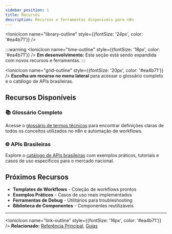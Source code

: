 ---
sidebar_position: 1
title: Recursos
description: Recursos e ferramentas disponíveis para n8n
---


<IonicIcon name="library-outline" style={{fontSize: '24px', color: '#ea4b71'}} />

:::warning
<IonicIcon name="time-outline" style={{fontSize: '18px', color: '#ea4b71'}} />
**Em desenvolvimento:** Esta seção está sendo expandida com novos recursos e ferramentas.
:::

<IonicIcon name="grid-outline" style={{fontSize: '20px', color: '#ea4b71'}} />
**Escolha um recurso no menu lateral** para acessar o glossário completo e o catálogo de APIs brasileiras.

## Recursos Disponíveis

### 📚 Glossário Completo
Acesse o [glossário de termos técnicos](glossario.md) para encontrar definições claras de todos os conceitos utilizados no n8n e automação de workflows.

### 🌐 APIs Brasileiras
Explore o [catálogo de APIs brasileiras](apis-brasileiras.md) com exemplos práticos, tutoriais e casos de uso específicos para o mercado nacional.

## Próximos Recursos

- **Templates de Workflows** - Coleção de workflows prontos
- **Exemplos Práticos** - Casos de uso reais implementados
- **Ferramentas de Debug** - Utilitários para troubleshooting
- **Biblioteca de Componentes** - Componentes reutilizáveis

---

<IonicIcon name="link-outline" style={{fontSize: '16px', color: '#ea4b71'}} />
**Relacionado:** [Referência Principal](../index.mdx), [Guias](../guias/troubleshooting.md)
